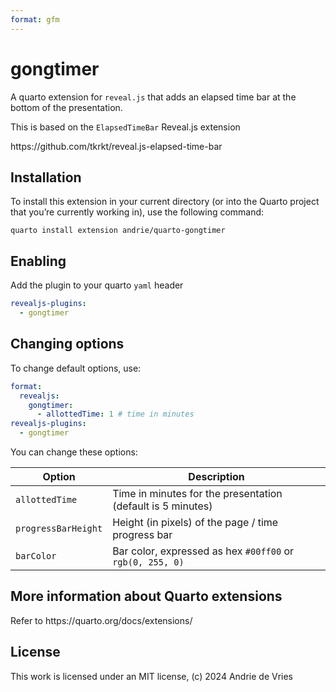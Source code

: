 ```yaml
---
format: gfm
---
```


# gongtimer

A quarto extension for `reveal.js` that adds an elapsed time bar at the bottom of the presentation.

This is based on the `ElapsedTimeBar` Reveal.js extension

https://github.com/tkrkt/reveal.js-elapsed-time-bar

## Installation

To install this extension in your current directory (or into the Quarto project that you're currently working in), use the following command:

``` shell
quarto install extension andrie/quarto-gongtimer
```

## Enabling

Add the plugin to your quarto `yaml` header

``` yaml
revealjs-plugins: 
  - gongtimer
```

## Changing options

To change default options, use:

``` yaml
format: 
  revealjs:
    gongtimer:
      - allottedTime: 1 # time in minutes
revealjs-plugins: 
  - gongtimer
```

You can change these options:

| Option              | Description                                                    |
|---------------------|----------------------------------------------------------------|
| `allottedTime`      | Time in minutes for the presentation (default is 5 minutes)    |
| `progressBarHeight` | Height (in pixels) of the page / time progress bar             |
| `barColor`          | Bar color, expressed as hex `#00ff00` or `rgb(0, 255, 0)`  |


## More information about Quarto extensions

Refer to https://quarto.org/docs/extensions/

## License

This work is licensed under an MIT license, (c) 2024 Andrie de Vries
